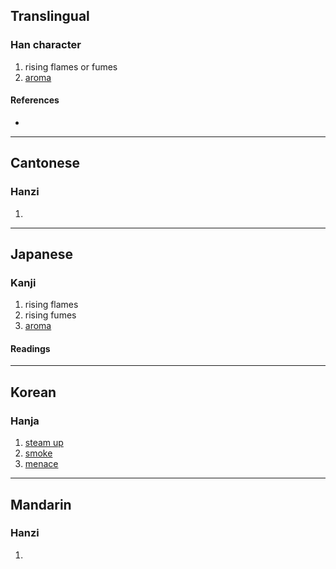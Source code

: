 {{character info/new}}
==Translingual==

===Han character===
{{Han char|rn=86|rad=火|as=07|sn=11|four=17336|canj=SRF|ids=⿱君灬}}

# rising flames or fumes
# [[aroma]]

====References====
* {{Han ref|kx=0672.140|dkj=19069|dj=1080.290|hdz=32207.050|uh=7104|ud=28932|bh=D64F|bd=54863}}

----

==Cantonese==

===Hanzi===
{{yue-hanzi|jyut=|y=fan1}}

# {{defn|lang=yue|sort=火07}}

----

==Japanese==

===Kanji===
{{ja-kanji|grade=|rs=火07}}

# rising flames
# rising fumes
# [[aroma]]

====Readings====
{{ja-readings
|goon=くん
|kanon=くん
|kun=いぶ-す}}

----

==Korean==

===Hanja===
{{ko-hanja|hangeul=훈|eumhun=|rv=hun|mr=hun|y=hwun}}

# [[steam up]]
# [[smoke]]
# [[menace]]

----

==Mandarin==

===Hanzi===
{{cmn-hanzi|pin=[[xūn]] ([[xun1]])|wg=hsün<sup>1</sup>}}

# {{defn|lang=cmn|sort=火07}}